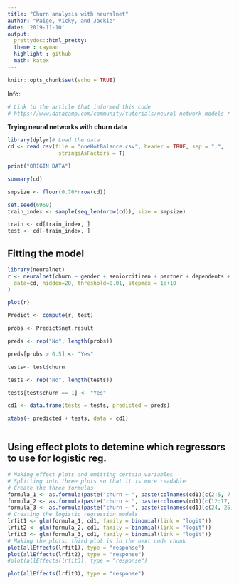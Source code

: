 ```yaml
---
title: "Churn analysis with neuralnet"
author: "Paige, Vicky, and Jackie"
date: '2019-11-10'
output: 
  prettydoc::html_pretty:
  theme : cayman
  highlight : github
  math: katex
---
```


```r
knitr::opts_chunk$set(echo = TRUE)
```

Info:
```r
# Link to the article that informed this code
# https://www.datacamp.com/community/tutorials/neural-network-models-r
```

**Trying neural networks with churn data**

```r
library(dplyr)# Load the data
cd <- read.csv(file = "oneHotBalance.csv", header = TRUE, sep = ",", 
                stringsAsFactors = T)

print("ORIGIN DATA")

summary(cd)
```

```r
smpsize <- floor(0.70*nrow(cd))

set.seed(6969)
train_index <- sample(seq_len(nrow(cd)), size = smpsize)

train <- cd[train_index, ]
test <- cd[-train_index, ]
```

## Fitting the model
```r
library(neuralnet)
r <- neuralnet(churn ~ gender + seniorcitizen + partner + dependents + tenure + phoneservice + multiplelines + internetservicefibreoptic + internetserviceno +internetserviceDSL + onlinesecurity + onlinebackup + deviceprotection + techsupport + streamingtv + streamingmovies + contractoneyear + contracttwoyear +contractmtm + paperlessbilling + paymentmethodcreditcard + paymentmethodbanktransfer + paymentmethodmailedcheck + paymentmethodelectroniccheck + monthlycharges + totalcharges,
  data=cd, hidden=20, threshold=0.01, stepmax = 1e+10
)

plot(r)
```

```r
Predict <- compute(r, test)

probs <- Predict$net.result

preds <- rep("No", length(probs))

preds[probs > 0.5] <- "Yes"

tests<- test$churn

tests <- rep("No", length(tests))

tests[test$churn == 1] <- "Yes"

cd1 <- data.frame(tests = tests, predicted = preds)

xtabs(~ predicted + tests, data = cd1)



```

## Using effect plots to detemine which regressors to use for logistic reg.
```r
# Making effect plots and omitting certain variables
# Splitting into three plots so that it is more readable
# Create the three formulas
formula_1 <- as.formula(paste("churn ~ ", paste(colnames(cd1)[c(2:5, 7:11)], collapse = " + ")))
formula_2 <- as.formula(paste("churn ~ ", paste(colnames(cd1)[c(12:17, 19, 22, 23)], collapse = " + ")))
formula_3 <- as.formula(paste("churn ~ ", paste(colnames(cd1)[c(24, 25)], collapse = " + ")))
# Creating the logistic regression models
lrfit1 <- glm(formula_1, cd1, family = binomial(link = "logit"))
lrfit2 <- glm(formula_2, cd1, family = binomial(link = "logit"))
lrfit3 <- glm(formula_3, cd1, family = binomial(link = "logit"))
# Making the plots; third plot is in the next code chunk
plot(allEffects(lrfit1), type = "response")
plot(allEffects(lrfit2), type = "response")
#plot(allEffects(lrfit3), type = "response")
```

```r
plot(allEffects(lrfit3), type = "response")
```







